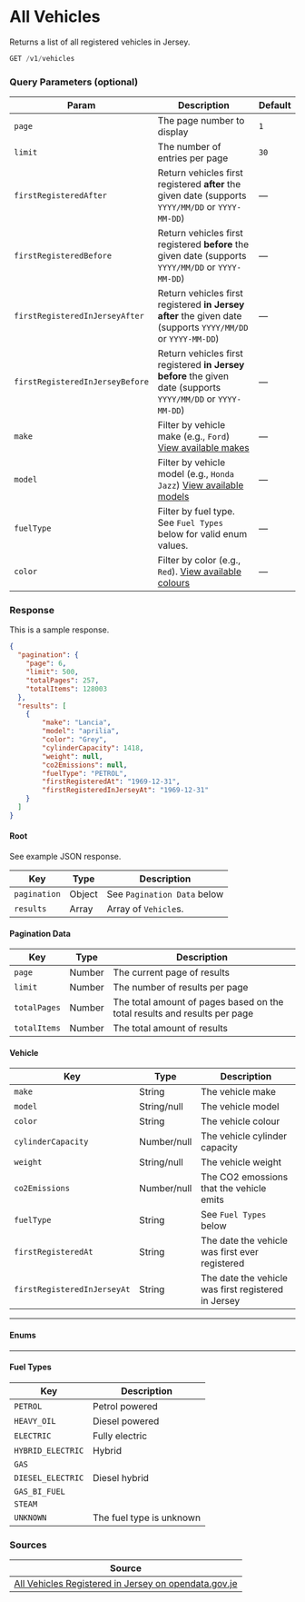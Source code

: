 
# All Vehicles

Returns a list of all registered vehicles in Jersey.

```jsx
GET /v1/vehicles
```

### Query Parameters (optional)
| Param | Description | Default |
|-------|-------------|---------|
| `page` | The page number to display | `1` |
| `limit` | The number of entries per page | `30` |
| `firstRegisteredAfter` | Return vehicles first registered **after** the given date (supports `YYYY/MM/DD` or `YYYY-MM-DD`) | — |
| `firstRegisteredBefore` | Return vehicles first registered **before** the given date (supports `YYYY/MM/DD` or `YYYY-MM-DD`) | — |
| `firstRegisteredInJerseyAfter` | Return vehicles first registered **in Jersey after** the given date (supports `YYYY/MM/DD` or `YYYY-MM-DD`) | — |
| `firstRegisteredInJerseyBefore` | Return vehicles first registered **in Jersey before** the given date (supports `YYYY/MM/DD` or `YYYY-MM-DD`) | — |
| `make` | Filter by vehicle make (e.g., `Ford`) [View available makes](/docs/endpoints/vehicles/makes) | — |
| `model` | Filter by vehicle model (e.g., `Honda Jazz`) [View available models](/docs/endpoints/vehicles/models) | — |
| `fuelType` | Filter by fuel type. See `Fuel Types` below for valid enum values. | — |
| `color` | Filter by color (e.g., `Red`). [View available colours](/docs/endpoints/vehicles/colors) | — |

### Response
<Tabs>
<TabItem value="res-sample-200" label="200 (OK)">

This is a sample response.

```json title="Status: 200 (OK)"
{
  "pagination": {
    "page": 6,
    "limit": 500,
    "totalPages": 257,
    "totalItems": 128003
  },
  "results": [
    {
        "make": "Lancia",
        "model": "aprilia",
        "color": "Grey",
        "cylinderCapacity": 1418,
        "weight": null,
        "co2Emissions": null,
        "fuelType": "PETROL",
        "firstRegisteredAt": "1969-12-31",
        "firstRegisteredInJerseyAt": "1969-12-31"
    }
  ]
}
```

</TabItem>

<TabItem value="res-schema" label="Schema">

#### Root
See example JSON response.

| Key | Type | Description |
|-----|------|-------------|
|`pagination`|Object|See `Pagination Data` below|
|`results`|Array|Array of `Vehicle`s.|

#### Pagination Data
| Key | Type | Description |
|-----|------|-------------|
|`page`|Number|The current page of results|
|`limit`|Number|The number of results per page|
|`totalPages`|Number|The total amount of pages based on the total results and results per page|
|`totalItems`|Number|The total amount of results|

#### Vehicle
| Key | Type | Description |
|-----|------|-------------|
|`make`|String|The vehicle make|
|`model`|String/null|The vehicle model|
|`color`|String|The vehicle colour|
|`cylinderCapacity`|Number/null|The vehicle cylinder capacity|
|`weight`|String/null|The vehicle weight|
|`co2Emissions`|Number/null|The CO2 emossions that the vehicle emits|
|`fuelType`|String|See `Fuel Types` below|
|`firstRegisteredAt`|String|The date the vehicle was first ever registered|
|`firstRegisteredInJerseyAt`|String|The date the vehicle was first registered in Jersey|

---
#### Enums
---

#### Fuel Types
| Key | Description |
|-----|-------------|
|`PETROL`|Petrol powered|
|`HEAVY_OIL`|Diesel powered|
|`ELECTRIC`|Fully electric|
|`HYBRID_ELECTRIC`|Hybrid|
|`GAS`||
|`DIESEL_ELECTRIC`|Diesel hybrid|
|`GAS_BI_FUEL`||
|`STEAM`||
|`UNKNOWN`|The fuel type is unknown|

</TabItem>
</Tabs>


### Sources
|Source|
|------|
|[All Vehicles Registered in Jersey on opendata.gov.je][vehiclesdata]|

[vehiclesdata]: https://opendata.gov.je/dataset/registered-vehicles